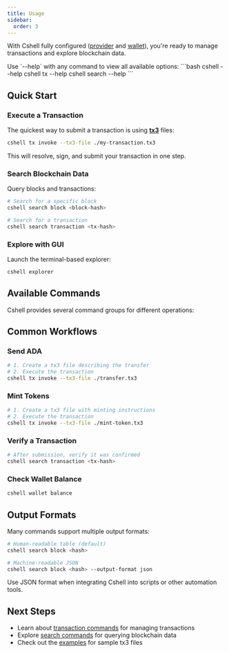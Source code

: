 ```yaml
---
title: Usage
sidebar:
  order: 3
---
```



With Cshell fully configured ([provider](/cshell/provider) and [wallet](/cshell/wallet)), you're ready to manage transactions and explore blockchain data.

<Aside type="tip">
Use `--help` with any command to view all available options:
```bash
cshell --help
cshell tx --help
cshell search --help
```
</Aside>

## Quick Start

### Execute a Transaction

The quickest way to submit a transaction is using [**tx3**](https://docs.txpipe.io/tx3) files:

```bash
cshell tx invoke --tx3-file ./my-transaction.tx3
```

This will resolve, sign, and submit your transaction in one step.

### Search Blockchain Data

Query blocks and transactions:

```bash
# Search for a specific block
cshell search block <block-hash>

# Search for a transaction
cshell search transaction <tx-hash>
```

### Explore with GUI

Launch the terminal-based explorer:

```bash
cshell explorer
```

## Available Commands

Cshell provides several command groups for different operations:

<CardGrid>
  <LinkCard 
    title="Transaction Commands" 
    href="/cshell/commands/tx" 
    description="Create, sign, and submit transactions using tx3 or manual construction" 
  />
  <LinkCard 
    title="Search Commands" 
    href="/cshell/commands/search" 
    description="Query blockchain data for blocks and transactions" 
  />
  <LinkCard 
    title="Wallet Commands" 
    href="/cshell/wallet" 
    description="Create, import, and manage your wallets" 
  />
  <LinkCard 
    title="Provider Commands" 
    href="/cshell/provider" 
    description="Configure UtxoRPC and TRP connections" 
  />
  <LinkCard 
    title="Explorer" 
    href="/cshell/explorer" 
    description="Interactive terminal UI for blockchain exploration" 
  />
</CardGrid>

## Common Workflows

### Send ADA

```bash
# 1. Create a tx3 file describing the transfer
# 2. Execute the transaction
cshell tx invoke --tx3-file ./transfer.tx3
```

### Mint Tokens

```bash
# 1. Create a tx3 file with minting instructions
# 2. Execute the transaction
cshell tx invoke --tx3-file ./mint-token.tx3
```

### Verify a Transaction

```bash
# After submission, verify it was confirmed
cshell search transaction <tx-hash>
```

### Check Wallet Balance

```bash
cshell wallet balance
```

## Output Formats

Many commands support multiple output formats:

```bash
# Human-readable table (default)
cshell search block <hash>

# Machine-readable JSON
cshell search block <hash> --output-format json
```

<Aside type="note">
Use JSON format when integrating Cshell into scripts or other automation tools.
</Aside>

## Next Steps

- Learn about [transaction commands](/cshell/commands/tx) for managing transactions
- Explore [search commands](/cshell/commands/search) for querying blockchain data
- Check out the [examples](https://github.com/txpipe/cshell/tree/main/examples) for sample tx3 files
